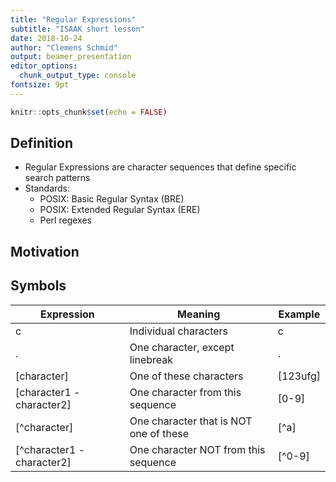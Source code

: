 ```yaml
---
title: "Regular Expressions"
subtitle: "ISAAK short lesson"
date: 2018-10-24
author: "Clemens Schmid"
output: beamer_presentation
editor_options: 
  chunk_output_type: console
fontsize: 9pt
---
```


```r
knitr::opts_chunk$set(echo = FALSE)
```

## Definition

- Regular Expressions are character sequences that define specific search patterns
- Standards: 
  - POSIX: Basic Regular Syntax (BRE)
  - POSIX: Extended Regular Syntax (ERE) 
  - Perl regexes

## Motivation

## Symbols

|Expression|Meaning|Example|
|---|---|---|
|c|Individual characters|c|
|.|One character, except linebreak|.|
|[character]|One of these characters|[123ufg]|
|[character1 - character2]|One character from this sequence|[0-9]|
|[^character]|One character that is NOT one of these|[^a]|
|[^character1 - character2]|One character NOT from this sequence|[^0-9]|

